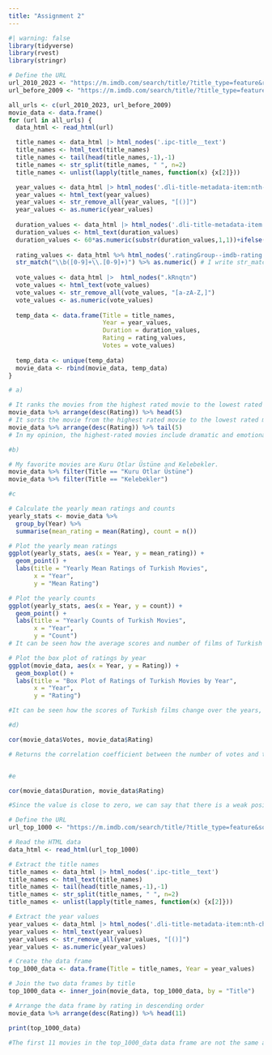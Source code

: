 ```yaml
---
title: "Assignment 2"
---
```


```r
#| warning: false
library(tidyverse) 
library(rvest) 
library(stringr) 

# Define the URL
url_2010_2023 <- "https://m.imdb.com/search/title/?title_type=feature&release_date=2010-01-01,2023-12-31&num_votes=2500,&country_of_origin=TR&count=250"
url_before_2009 <- "https://m.imdb.com/search/title/?title_type=feature&release_date=,2009-12-31&num_votes=2500,&country_of_origin=TR&count=250"

all_urls <- c(url_2010_2023, url_before_2009)
movie_data <- data.frame()
for (url in all_urls) {
  data_html <- read_html(url)

  title_names <- data_html |> html_nodes('.ipc-title__text')
  title_names <- html_text(title_names)
  title_names <- tail(head(title_names,-1),-1)
  title_names <- str_split(title_names, " ", n=2)
  title_names <- unlist(lapply(title_names, function(x) {x[2]}))

  year_values <- data_html |> html_nodes('.dli-title-metadata-item:nth-child(1)')
  year_values <- html_text(year_values)
  year_values <- str_remove_all(year_values, "[()]")
  year_values <- as.numeric(year_values)
  
  duration_values <- data_html |> html_nodes('.dli-title-metadata-item:nth-child(2)')
  duration_values <- html_text(duration_values)
  duration_values <- 60*as.numeric(substr(duration_values,1,1))+ifelse(nchar(duration_values)>2,as.integer(substring(duration_values,nchar(duration_values)-2,nchar(duration_values)-1)),0)
  
  rating_values <- data_html %>% html_nodes('.ratingGroup--imdb-rating') %>% html_text() %>%
  str_match("\\b([0-9]+\\.[0-9]+)") %>% as.numeric() # I write str_match("\\b([0-9]+\\.[0-9]+)") line of code with the help of AI 
  
  vote_values <- data_html |>  html_nodes(".kRnqtn")
  vote_values <- html_text(vote_values)
  vote_values <- str_remove_all(vote_values, "[a-zA-Z,]") 
  vote_values <- as.numeric(vote_values)
  
  temp_data <- data.frame(Title = title_names,
                          Year = year_values,
                          Duration = duration_values,
                          Rating = rating_values,
                          Votes = vote_values)
  
  temp_data <- unique(temp_data)
  movie_data <- rbind(movie_data, temp_data)
}

# a) 

# It ranks the movies from the highest rated movie to the lowest rated movie and shows the 5 highest rated movies.
movie_data %>% arrange(desc(Rating)) %>% head(5) 
# It sorts the movie from the highest rated movie to the lowest rated movie and shows the 5 lowest rated movies.
movie_data %>% arrange(desc(Rating)) %>% tail(5) 
# In my opinion, the highest-rated movies include dramatic and emotional movies, while the lowest-rated movies include comedies movies. This shows that Turkish audiences value dramatic films more than comedy films. Additionally, Recep İvedik (2008), the first movie of the Recep İvedik series, has a much higher score with 4.8 points. This suggests that the quality of sequels has decreased or that audiences have become bored with such films.

#b)

# My favorite movies are Kuru Otlar Üstüne and Kelebekler.
movie_data %>% filter(Title == "Kuru Otlar Üstüne")
movie_data %>% filter(Title == "Kelebekler")

#c

# Calculate the yearly mean ratings and counts
yearly_stats <- movie_data %>% 
  group_by(Year) %>% 
  summarise(mean_rating = mean(Rating), count = n())

# Plot the yearly mean ratings
ggplot(yearly_stats, aes(x = Year, y = mean_rating)) +
  geom_point() +
  labs(title = "Yearly Mean Ratings of Turkish Movies",
       x = "Year",
       y = "Mean Rating")

# Plot the yearly counts
ggplot(yearly_stats, aes(x = Year, y = count)) +
  geom_point() +
  labs(title = "Yearly Counts of Turkish Movies",
       x = "Year",
       y = "Count")
# It can be seen how the average scores and number of films of Turkish films change over the years. Some observations are as follows: -The average scores of Turkish films decreased after 2010 and reached the lowest level in 2023. -The number of Turkish films started to increase after 2010 and reached the highest level in 2023-There seems to be a negative relationship between the average scores of Turkish films and their numbers. That is, as the number of movies increases, the average score decreases.

# Plot the box plot of ratings by year
ggplot(movie_data, aes(x = Year, y = Rating)) +
  geom_boxplot() +
  labs(title = "Box Plot of Ratings of Turkish Movies by Year",
       x = "Year",
       y = "Rating")

#It can be seen how the scores of Turkish films change over the years, in which years they received higher or lower scores, and in which years there is more or less variation. Some observations are as follows: -The median of the scores of Turkish films decreased after 2010 and reached the lowest level in 2023. -The quarters of the scores of Turkish films narrowed after 2010 and reached the narrowest level in 2023. This shows that the scores of the films are more homogeneous. -The outliers in the scores of Turkish films decreased after 2010 and decreased to almost none in 2023. This indicates that the scores for the films are more normally distributed.

#d)

cor(movie_data$Votes, movie_data$Rating) 

# Returns the correlation coefficient between the number of votes and the score. Since it is a value close to 0, we can say that there is no relationship, that is, there is no connection between the number of votes and the score. Since the value is close to zero, we can say that there is a weak positive relationship between the number of votes and the score. So, we can say that as the number of votes increases, the score also increases slightly. However, this relationship is not very strong.


#e

cor(movie_data$Duration, movie_data$Rating) 

#Since the value is close to zero, we can say that there is a weak positive relationship between the number of votes and the score. So, we can say that as the number of votes increases, the score also increases slightly. However, this relationship is not very strong.

# Define the URL
url_top_1000 <- "https://m.imdb.com/search/title/?title_type=feature&sort=moviemeter,asc&groups=top_1000&country_of_origin=TR"

# Read the HTML data
data_html <- read_html(url_top_1000)

# Extract the title names
title_names <- data_html |> html_nodes('.ipc-title__text')
title_names <- html_text(title_names)
title_names <- tail(head(title_names,-1),-1)
title_names <- str_split(title_names, " ", n=2)
title_names <- unlist(lapply(title_names, function(x) {x[2]}))

# Extract the year values
year_values <- data_html |> html_nodes('.dli-title-metadata-item:nth-child(1)')
year_values <- html_text(year_values)
year_values <- str_remove_all(year_values, "[()]")
year_values <- as.numeric(year_values)

# Create the data frame
top_1000_data <- data.frame(Title = title_names, Year = year_values)

# Join the two data frames by title
top_1000_data <- inner_join(movie_data, top_1000_data, by = "Title")

# Arrange the data frame by rating in descending order
movie_data %>% arrange(desc(Rating)) %>% head(11)

print(top_1000_data)

#The first 11 movies in the top_1000_data data frame are not the same as the first 11 movies in the movie_data data frame. This means that IMDb determines the top 1000 movie list not only based on ratings but also other factors such as number of movie views, country, genre, etc.



```
